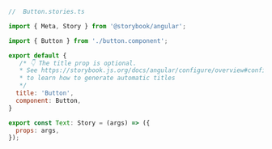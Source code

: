 ```js
//  Button.stories.ts

import { Meta, Story } from '@storybook/angular';

import { Button } from './button.component';

export default {
   /* 👇 The title prop is optional.
   * See https://storybook.js.org/docs/angular/configure/overview#configure-story-loading
   * to learn how to generate automatic titles
   */
  title: 'Button',
  component: Button,
}

export const Text: Story = (args) => ({
  props: args,
});
```